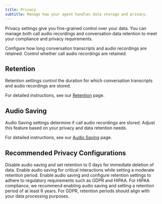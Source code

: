 ```yaml
---
title: Privacy
subtitle: Manage how your agent handles data storage and privacy.
---
```


Privacy settings give you fine-grained control over your data. You can manage both call audio recordings and conversation data retention to meet your compliance and privacy requirements.

<CardGroup cols={2}>
  <Card title="Retention" icon="database" href="/conversational-ai/customization/retention">
    Configure how long conversation transcripts and audio recordings are retained.
  </Card>
  <Card title="Audio Saving" icon="microphone" href="/conversational-ai/customization/audio-saving">
    Control whether call audio recordings are retained.
  </Card>
</CardGroup>

## Retention

Retention settings control the duration for which conversation transcripts and audio recordings are stored.

For detailed instructions, see our [Retention](/conversational-ai/customization/retention) page.

## Audio Saving

Audio Saving settings determine if call audio recordings are stored. Adjust this feature based on your privacy and data retention needs.

For detailed instructions, see our [Audio Saving](/conversational-ai/customization/audio-saving) page.

## Recommended Privacy Configurations

<AccordionGroup>
  <Accordion title="Maximum Privacy">
    Disable audio saving and set retention to 0 days for immediate deletion of data.
  </Accordion>
  <Accordion title="Balanced Privacy">
    Enable audio saving for critical interactions while setting a moderate retention period.
  </Accordion>
  <Accordion title="Compliance Focus">
    Enable audio saving and configure retention settings to adhere to regulatory requirements such
    as GDPR and HIPAA. For HIPAA compliance, we recommend enabling audio saving and setting a
    retention period of at least 6 years. For GDPR, retention periods should align with your data
    processing purposes.
  </Accordion>
</AccordionGroup>
